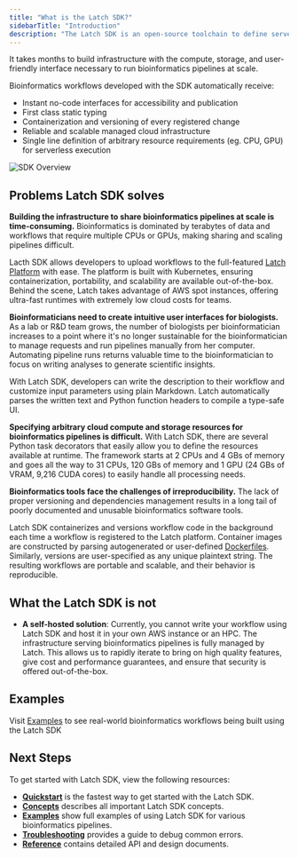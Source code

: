 ```yaml
---
title: "What is the Latch SDK?"
sidebarTitle: "Introduction"
description: "The Latch SDK is an open-source toolchain to define serverless bioinformatics workflows with plain python and deploy associated no-code interfaces using single command."
---
```


It takes months to build infrastructure with the compute, storage, and user-friendly interface necessary to run bioinformatics pipelines at scale.

Bioinformatics workflows developed with the SDK automatically receive:

- Instant no-code interfaces for accessibility and publication
- First class static typing
- Containerization and versioning of every registered change
- Reliable and scalable managed cloud infrastructure
- Single line definition of arbitrary resource requirements (eg. CPU, GPU) for serverless execution

![SDK Overview](/images/sdk-intro.png)

## Problems Latch SDK solves

**Building the infrastructure to share bioinformatics pipelines at scale is time-consuming.** Bioinformatics is dominated by terabytes of data and workflows that require multiple CPUs or GPUs, making sharing and scaling pipelines difficult.

Lacth SDK allows developers to upload workflows to the full-featured [Latch Platform](https://console.latch.bio) with ease. The platform is built with Kubernetes, ensuring containerization, portability, and scalability are available out-of-the-box. Behind the scene, Latch takes advantage of AWS spot instances, offering ultra-fast runtimes with extremely low cloud costs for teams.

**Bioinformaticians need to create intuitive user interfaces for biologists.** As a lab or R&D team grows, the number of biologists per bioinformatician increases to a point where it's no longer sustainable for the bioinformatician to manage requests and run pipelines manually from her computer. Automating pipeline runs returns valuable time to the bioinformatician to focus on writing analyses to generate scientific insights.

With Latch SDK, developers can write the description to their workflow and customize input parameters using plain Markdown. Latch automatically parses the written text and Python function headers to compile a type-safe UI.

**Specifying arbitrary cloud compute and storage resources for bioinformatics pipelines is difficult.** With Latch SDK, there are several Python task decorators that easily allow you to define the resources available at runtime. The framework starts at 2 CPUs and 4 GBs of memory and goes all the way to 31 CPUs, 120 GBs of memory and 1 GPU (24 GBs of VRAM, 9,216 CUDA cores) to easily handle all processing needs.

**Bioinformatics tools face the challenges of irreproducibility.** The lack of proper versioning and dependencies management results in a long tail of poorly documented and unusable bioinformatics software tools.

Latch SDK containerizes and versions workflow code in the background each time a workflow is registered to the Latch platform. Container images are constructed by parsing autogenerated or user-defined [Dockerfiles](https://docs.docker.com/engine/reference/builder/). Similarly, versions are user-specified as any unique plaintext string. The resulting workflows are portable and scalable, and their behavior is reproducible.

## What the Latch SDK is not

- **A self-hosted solution**: Currently, you cannot write your workflow using Latch SDK and host it in your own AWS instance or an HPC. The infrastructure serving bioinformatics pipelines is fully managed by Latch. This allows us to rapidly iterate to bring on high quality features, give cost and performance guarantees, and ensure that security is offered out-of-the-box.

## Examples

Visit [Examples](/examples/workflows_examples) to see real-world bioinformatics workflows being built using the Latch SDK

## Next Steps

To get started with Latch SDK, view the following resources:

- **[Quickstart](./getting_started/quick_start.md)** is the fastest way to get started with the Latch SDK.
- **[Concepts](./basics/what_is_a_workflow.md)** describes all important Latch SDK concepts.
- **[Examples](./examples/workflows_examples.md)** show full examples of using Latch SDK for various bioinformatics pipelines.
- **[Troubleshooting](./troubleshooting/troubleshooting)** provides a guide to debug common errors.
- **[Reference](./api/modules.rst)** contains detailed API and design documents.
